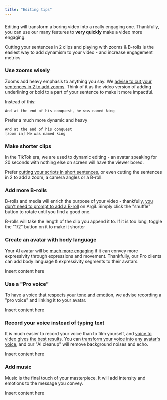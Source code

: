 ```yaml
---
title: "Editing tips"
---
```


###

Editing will transform a boring video into a really engaging one. Thankfully, you can use our many features to **very quickly** make a video more engaging.

<Tip>
  Cutting your sentences in 2 clips and playing with zooms & B-rolls is the easiest way to add dynamism to your video - and increase engagement metrics
</Tip>

### Use zooms wisely

Zooms add heavy emphasis to anything you say. We <u>advise to cut your sentences in 2 to add zooms</u>. Think of it as the video version of adding underlining or bold to a part of your sentence to make it more impactful.&#x20;

Instead of this:

```
And at the end of his conquest, he was named king
```

Prefer a much more dynamic and heavy

```
And at the end of his conquest
[zoom in] He was named king
```

### Make shorter clips&#x20;

In the TikTok era, we are used to dynamic editing - an avatar speaking for 20 seconds with nothing else on screen will have the viewer bored.&#x20;

Prefer <u>cutting your scripts in short sentences</u>, or even cutting the sentences in 2 to add a zoom, a camera angles or a B-roll.&#x20;

### Add more B-rolls

B-rolls and media will enrich the purpose of your video - thankfully, <u>you don't need to prompt to add a B-roll</u> on Argil. Simply click the "shuffle" button to rotate until you find a good one.&#x20;

<Note>
  B-rolls will take the length of the clip you append it to. If it is too long, toggle the "1/2" button on it to make it shorter&#x20;
</Note>

### Create an avatar with body language

Your AI avatar will be <u>much more engaging</u> if it can convey more expressivity through expressions and movement. Thankfully, our Pro clients can add body language & expressivity segments to their avatars.

<Card title="Body language" icon="bolt" horizontal={1}>
  Insert content here
</Card>

### Use a "Pro voice"

To have a voice <u>that respects your tone and emotion</u>, we advise recording a "pro voice" and linking it to your avatar.

<Card title="New Card" icon="microphone" horizontal={1}>
  Insert content here
</Card>

### Record your voice instead of typing text

It is much easier to record your voice than to film yourself, and <u>voice to video gives the best results</u>. You can <u>transform your voice into any avatar's voice</u>, and our "AI cleanup" will remove background noises and echo.&#x20;

<Card title="Record your voice" icon="volume" horizontal={1}>
  Insert content here
</Card>

### Add music

Music is the final touch of your masterpiece. It will add intensity and emotions to the message you convey.&#x20;

<Card title="Music" icon="music" horizontal={1}>
  Insert content here
</Card>